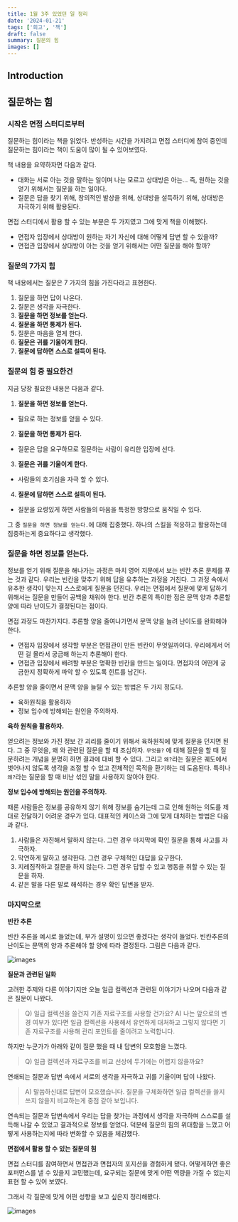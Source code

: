```yaml
---
title: 1월 3주 있었던 일 정리
date: '2024-01-21'
tags: ['회고', '책']
draft: false
summary: 질문의 힘
images: []
---
```


## Introduction

<TOCInline toc={props.toc} exclude="Introduction" />

## 질문하는 힘

### 시작은 면접 스터디로부터

질문하는 힘이라는 책을 읽었다. 반성하는 시간을 가지려고 면접 스터디에 참여 중인데 질문하는 힘이라는 책이 도움이 많이 될 수 있어보였다.

책 내용을 요약하자면 다음과 같다.

- 대화는 서로 아는 것을 말하는 일이며 나는 모르고 상대방은 아는… 즉, 원하는 것을 얻기 위해서는 질문을 하는 일이다.
- 질문은 답을 찾기 위해, 창의적인 발상을 위해, 상대방을 설득하기 위해, 상대방은 자극하기 위해 활용된다.

면접 스터디에서 활용 할 수 있는 부분은 두 가지였고 그에 맞게 책을 이해했다.

- 면접자 입장에서 상대방이 원하는 자기 자신에 대해 어떻게 답변 할 수 있을까?
- 면접관 입장에서 상대방이 아는 것을 얻기 위해서는 어떤 질문을 해야 할까?

### 질문의 7가지 힘

책 내용에서는 질문은 7 가지의 힘을 가진다라고 표현한다.

1. 질문을 하면 답이 나온다.
2. 질문은 생각을 자극한다.
3. **질문을 하면 정보를 얻는다.**
4. **질문을 하면 통제가 된다.**
5. 질문은 마음을 열게 한다.
6. **질문은 귀를 기울이게 한다.**
7. **질문에 답하면 스스로 설득이 된다.**

### 질문의 힘 중 필요한건

지금 당장 필요한 내용은 다음과 같다.

1. **질문을 하면 정보를 얻는다.**
 - 필요로 하는 정보를 얻을 수 있다.
2. **질문을 하면 통제가 된다.**
 - 질문은 답을 요구하므로 질문하는 사람이 유리한 입장에 선다.
3. **질문은 귀를 기울이게 한다.**
 - 사람들의  호기심을 자극 할 수 있다.
4. **질문에 답하면 스스로 설득이 된다.**
 - 질문을 요령있게 하면 사람들의 마음을 특정한 방향으로 움직일 수 있다.

그 중 `질문을 하면 정보를 얻는다.`에 대해 집중했다.
하나의 스킬을 적응하고 활용하는데 집중하는게 중요하다고 생각했다.

### **질문을 하면 정보를 얻는다.**

정보를 얻기 위해 질문을 해나가는 과정은 마치 영어 지문에서 보는 빈칸 추론 문제를 푸는 것과 같다.
우리는 빈칸을 맞추기 위해 답을 유추하는 과정을 거친다.
그 과정 속에서 유추한 생각이 맞는지 스스로에게 질문을 던진다. 우리는 면접에서 질문에 맞게 답하기 위해서는 질문을 만들어 공백을 채워야 한다.
빈칸 추론의 특이한 점은 문맥 양과 추론할 양에 따라 난이도가 결정된다는 점이다.

면접 과정도 마찬가지다. 추론할 양을 줄여나가면서 문맥 양을 늘려 난이도를 완화해야 한다.

- 면접자 입장에서 생각할 부분은 면접관이 만든 빈칸이 무엇일까이다. 우리에게서 어떤 걸 몰라서 궁금해 하는지 추론해야 한다.
- 면접관 입장에서 배려할 부분은 명확한 빈칸을 만드는 일이다. 면접자의 어떤게 궁금한지 정확하게 파악 할 수 있도록 힌트를 남긴다.

추론할 양을 줄이면서 문맥 양을 늘릴 수 있는 방법은 두 가지 정도다.

- 육하원칙을 활용하자
- 정보 입수에 방해되는 원인을 주의하자.

**육하 원칙을 활용하자.**

얻으려는 정보와 가진 정보 간 괴리를 줄이기 위해서 육하원칙에 맞게 질문을 던지면 된다. 그 중 무엇을, 왜 와 관련된 질문을 할 때 조심하자. `무엇을?` 에 대해 질문을 할 때 질문하려는 개념을 분명히 하면 결과에 대비 할 수 있다. 그리고 `왜?`라는 질문은 궤도에서 벗어나지 않도록 생각을 조절 할 수 있고 전체적인 목적을 환기하는 데 도움된다. 특히나 `왜?`라는 질문을 할 때 비난 섞인 말을 사용하지 않아야 한다.

**정보 입수에 방해되는 원인을 주의하자.**

때론 사람들은 정보를 공유하지 않기 위해 정보를 숨기는데 그로 인해 원하는 의도를 제대로 전달하기 어려운 경우가 있다. 대표적인 케이스와 그에 맞게 대처하는 방법은 다음과 같다.

1. 사람들은 자진해서 말하지 않는다. 그런 경우 마지막에 확인 질문을 통해 사고를 자극하자.
2. 막연하게 말하고 생각한다. 그런 경우 구체적인 대답을 요구한다.
3. 지레짐작하고 질문을 하지 않는다. 그런 경우 답할 수 있고 행동을 취할 수 있는 질문을 하자.
4. 같은 말을 다른 말로 해석하는 경우 확인 답변을 받자.

### 마지막으로

**빈칸 추론**

빈칸 추론을 예시로 들었는데, 부가 설명이 있으면 좋겠다는 생각이 들었다. 빈칸추론의 난이도는 문맥의 양과 추론해야 할 양에 따라 결정된다. 그림은 다음과 같다.

![images](/static/images/reminiscence/2024/1m2w/1.png)

**질문과 관련된 일화**

고려한 주제와 다른 이야기지만 오늘 일급 컬렉션과 관련된 이야기가 나오며 다음과 같은 질문이 나왔다.

> Q) 일급 컬렉션을 쓸건지 기존 자료구조를 사용할 건가요?
> A) 나는 앞으로의 변경 여부가 있다면 일급 컬렉션을 사용해서 유연하게 대처하고 그렇지 않다면 기존 자료구조를 사용해 관리 포인트를 줄이려고 노력합니다.

하지만 누군가가 아래와 같이 질문 했을 때 내 답변의 모호함을 느꼈다.

> Q) 일급 컬렉션과 자료구조를 비교 선상에 두기에는 어렵지 않을까요?

연쇄되는 질문과 답변 속에서 서로의 생각을 자극하고 귀를 기울이며 답이 나왔다.

> A) 말씀하신대로 답변이 모호했습니다. 질문을 구체화하면 일급 컬렉션을 쓸지 쓰지 않을지 비교하는게 중점 같아 보입니다.

연속되는 질문과 답변속에서 우리는 답을 찾가는 과정에서 생각을 자극하며 스스로를 설득해 나갈 수 있었고 결과적으로 정보를 얻었다. 덕분에 질문의 힘의 위대함을 느꼈고 어떻게 사용하는지에 따라 변화할 수 있음을 체감했다.

**면접에서 활용 할 수 있는 질문의 힘**

면접 스터디를 참여하면서 면접관과 면접자의 포지션을 경험하게 됐다.
어떻게하면 좋은 포퍼먼스를 낼 수 있을지 고민했는데, 요구되는 질문에 맞게 어떤 역량을 가질 수 있는지 표현 할 수 있어 보였다.

그래서 각 질문에 맞게 어떤 성향을 보고 싶은지 정리해봤다.

![images](/static/images/reminiscence/2024/1m2w/2.png)
